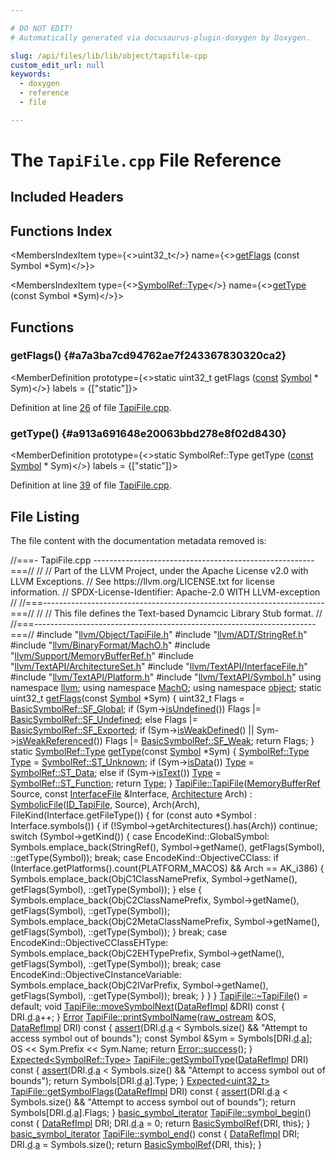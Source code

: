 ```yaml
---

# DO NOT EDIT!
# Automatically generated via docusaurus-plugin-doxygen by Doxygen.

slug: /api/files/lib/lib/object/tapifile-cpp
custom_edit_url: null
keywords:
  - doxygen
  - reference
  - file

---
```





# The `TapiFile.cpp` File Reference

<DoxygenPage pluginConfig={pluginConfig}>



## Included Headers

<IncludesList>
<IncludesListItem
  filePath="llvm/Object/TapiFile.h"
  permalink="/docs/api/files/include/include/llvm/include/llvm/object/tapifile-h"
  isLocal="true" />
<IncludesListItem
  filePath="llvm/ADT/StringRef.h"
  permalink="/docs/api/files/include/include/llvm/include/llvm/adt/stringref-h"
  isLocal="true" />
<IncludesListItem
  filePath="llvm/BinaryFormat/MachO.h"
  permalink="/docs/api/files/include/include/llvm/include/llvm/binaryformat/macho-h"
  isLocal="true" />
<IncludesListItem
  filePath="llvm/Support/MemoryBufferRef.h"
  permalink="/docs/api/files/include/include/llvm/include/llvm/support/memorybufferref-h"
  isLocal="true" />
<IncludesListItem
  filePath="llvm/TextAPI/ArchitectureSet.h"
  permalink="/docs/api/files/include/include/llvm/include/llvm/textapi/architectureset-h"
  isLocal="true" />
<IncludesListItem
  filePath="llvm/TextAPI/InterfaceFile.h"
  permalink="/docs/api/files/include/include/llvm/include/llvm/textapi/interfacefile-h"
  isLocal="true" />
<IncludesListItem
  filePath="llvm/TextAPI/Platform.h"
  permalink="/docs/api/files/include/include/llvm/include/llvm/textapi/platform-h"
  isLocal="true" />
<IncludesListItem
  filePath="llvm/TextAPI/Symbol.h"
  permalink="/docs/api/files/include/include/llvm/include/llvm/textapi/symbol-h"
  isLocal="true" />
</IncludesList>

## Functions Index

<MembersIndex>

<MembersIndexItem
  type={<>uint32&#95;t</>}
  name={<><a href="#a7a3ba7cd94762ae7f243367830320ca2">getFlags</a> (const Symbol &#42;Sym)</>}>
</MembersIndexItem>

<MembersIndexItem
  type={<><a href="/docs/api/classes/llvm/object/symbolref/#a2ea2ecb4f81936cc379aff129e440b04">SymbolRef::Type</a></>}
  name={<><a href="#a913a691648e20063bbd278e8f02d8430">getType</a> (const Symbol &#42;Sym)</>}>
</MembersIndexItem>

</MembersIndex>


<SectionDefinition>

## Functions

### getFlags() {#a7a3ba7cd94762ae7f243367830320ca2}

<MemberDefinition
  prototype={<>static uint32&#95;t getFlags (<a href="/docs/api/files/lib/lib/target/lib/target/aarch64/aarch64promoteconstant-cpp/#a90f8350fecae261c25be85d38b451bff">const</a> <a href="/docs/api/classes/llvm/macho/symbol">Symbol</a> &#42; Sym)</>}
  labels = {["static"]}>

Definition at line <a href="#l00026">26</a> of file <a href="/docs/api/files/lib/lib/object/tapifile-cpp">TapiFile.cpp</a>.
</MemberDefinition>

### getType() {#a913a691648e20063bbd278e8f02d8430}

<MemberDefinition
  prototype={<>static SymbolRef::Type getType (<a href="/docs/api/files/lib/lib/target/lib/target/aarch64/aarch64promoteconstant-cpp/#a90f8350fecae261c25be85d38b451bff">const</a> <a href="/docs/api/classes/llvm/macho/symbol">Symbol</a> &#42; Sym)</>}
  labels = {["static"]}>

Definition at line <a href="#l00039">39</a> of file <a href="/docs/api/files/lib/lib/object/tapifile-cpp">TapiFile.cpp</a>.
</MemberDefinition>

</SectionDefinition>

## File Listing

The file content with the documentation metadata removed is:

<ProgramListing>

<Link id="l00001" /><CodeLine lineNumber="1"><span class="doxyHighlightComment">//===- TapiFile.cpp -------------------------------------------------------===//</span></CodeLine>
<Link id="l00002" /><CodeLine lineNumber="2"><span class="doxyHighlightComment">//</span></CodeLine>
<Link id="l00003" /><CodeLine lineNumber="3"><span class="doxyHighlightComment">// Part of the LLVM Project, under the Apache License v2.0 with LLVM Exceptions.</span></CodeLine>
<Link id="l00004" /><CodeLine lineNumber="4"><span class="doxyHighlightComment">// See https://llvm.org/LICENSE.txt for license information.</span></CodeLine>
<Link id="l00005" /><CodeLine lineNumber="5"><span class="doxyHighlightComment">// SPDX-License-Identifier: Apache-2.0 WITH LLVM-exception</span></CodeLine>
<Link id="l00006" /><CodeLine lineNumber="6"><span class="doxyHighlightComment">//</span></CodeLine>
<Link id="l00007" /><CodeLine lineNumber="7"><span class="doxyHighlightComment">//===----------------------------------------------------------------------===//</span></CodeLine>
<Link id="l00008" /><CodeLine lineNumber="8"><span class="doxyHighlightComment">//</span></CodeLine>
<Link id="l00009" /><CodeLine lineNumber="9"><span class="doxyHighlightComment">// This file defines the Text-based Dynamcic Library Stub format.</span></CodeLine>
<Link id="l00010" /><CodeLine lineNumber="10"><span class="doxyHighlightComment">//</span></CodeLine>
<Link id="l00011" /><CodeLine lineNumber="11"><span class="doxyHighlightComment">//===----------------------------------------------------------------------===//</span></CodeLine>
<Link id="l00012" /><CodeLine lineNumber="12"></CodeLine>
<Link id="l00013" /><CodeLine lineNumber="13"><span class="doxyHighlightPreprocessor">#include &quot;<a href="/docs/api/files/include/include/llvm/include/llvm/object/tapifile-h">llvm/Object/TapiFile.h</a>&quot;</span></CodeLine>
<Link id="l00014" /><CodeLine lineNumber="14"><span class="doxyHighlightPreprocessor">#include &quot;<a href="/docs/api/files/include/include/llvm/include/llvm/adt/stringref-h">llvm/ADT/StringRef.h</a>&quot;</span></CodeLine>
<Link id="l00015" /><CodeLine lineNumber="15"><span class="doxyHighlightPreprocessor">#include &quot;<a href="/docs/api/files/include/include/llvm/include/llvm/binaryformat/macho-h">llvm/BinaryFormat/MachO.h</a>&quot;</span></CodeLine>
<Link id="l00016" /><CodeLine lineNumber="16"><span class="doxyHighlightPreprocessor">#include &quot;<a href="/docs/api/files/include/include/llvm/include/llvm/support/memorybufferref-h">llvm/Support/MemoryBufferRef.h</a>&quot;</span></CodeLine>
<Link id="l00017" /><CodeLine lineNumber="17"><span class="doxyHighlightPreprocessor">#include &quot;<a href="/docs/api/files/include/include/llvm/include/llvm/textapi/architectureset-h">llvm/TextAPI/ArchitectureSet.h</a>&quot;</span></CodeLine>
<Link id="l00018" /><CodeLine lineNumber="18"><span class="doxyHighlightPreprocessor">#include &quot;<a href="/docs/api/files/include/include/llvm/include/llvm/textapi/interfacefile-h">llvm/TextAPI/InterfaceFile.h</a>&quot;</span></CodeLine>
<Link id="l00019" /><CodeLine lineNumber="19"><span class="doxyHighlightPreprocessor">#include &quot;<a href="/docs/api/files/include/include/llvm/include/llvm/textapi/platform-h">llvm/TextAPI/Platform.h</a>&quot;</span></CodeLine>
<Link id="l00020" /><CodeLine lineNumber="20"><span class="doxyHighlightPreprocessor">#include &quot;<a href="/docs/api/files/include/include/llvm/include/llvm/textapi/symbol-h">llvm/TextAPI/Symbol.h</a>&quot;</span></CodeLine>
<Link id="l00021" /><CodeLine lineNumber="21"></CodeLine>
<Link id="l00022" /><CodeLine lineNumber="22"><span class="doxyHighlightKeyword">using namespace </span><span class="doxyHighlight"><a href="/docs/api/namespaces/llvm">llvm</a>;</span></CodeLine>
<Link id="l00023" /><CodeLine lineNumber="23"><span class="doxyHighlightKeyword">using namespace </span><span class="doxyHighlight"><a href="/docs/api/namespaces/llvm/macho">MachO</a>;</span></CodeLine>
<Link id="l00024" /><CodeLine lineNumber="24"><span class="doxyHighlightKeyword">using namespace </span><span class="doxyHighlight"><a href="/docs/api/namespaces/llvm/object">object</a>;</span></CodeLine>
<Link id="l00025" /><CodeLine lineNumber="25"></CodeLine>
<Link id="l00026" /><CodeLine lineNumber="26" lineLink="#a7a3ba7cd94762ae7f243367830320ca2"><span class="doxyHighlightKeyword">static</span><span class="doxyHighlight"> uint32&#95;t <a href="#a7a3ba7cd94762ae7f243367830320ca2">getFlags</a>(</span><span class="doxyHighlightKeyword">const</span><span class="doxyHighlight"> <a href="/docs/api/classes/llvm/macho/symbol">Symbol</a> &#42;Sym) &#123;</span></CodeLine>
<Link id="l00027" /><CodeLine lineNumber="27"><span class="doxyHighlight">  uint32&#95;t Flags = <a href="/docs/api/classes/llvm/object/basicsymbolref/#a9004a106627deafd45a7c95ee497d431a1cc593ee22b60969ba0a3cb1e5e21b34">BasicSymbolRef::SF&#95;Global</a>;</span></CodeLine>
<Link id="l00028" /><CodeLine lineNumber="28"><span class="doxyHighlight">  </span><span class="doxyHighlightKeywordFlow">if</span><span class="doxyHighlight"> (Sym-&gt;<a href="/docs/api/classes/llvm/macho/symbol/#a4958630033c0184bc5c6d56ae9be419b">isUndefined</a>())</span></CodeLine>
<Link id="l00029" /><CodeLine lineNumber="29"><span class="doxyHighlight">    Flags |= <a href="/docs/api/classes/llvm/object/basicsymbolref/#a9004a106627deafd45a7c95ee497d431ad1131f10939b205635a0dc81ca3c45d7">BasicSymbolRef::SF&#95;Undefined</a>;</span></CodeLine>
<Link id="l00030" /><CodeLine lineNumber="30"><span class="doxyHighlight">  </span><span class="doxyHighlightKeywordFlow">else</span></CodeLine>
<Link id="l00031" /><CodeLine lineNumber="31"><span class="doxyHighlight">    Flags |= <a href="/docs/api/classes/llvm/object/basicsymbolref/#a9004a106627deafd45a7c95ee497d431a3936e16c4ba4b109e74006ad9bdc06f8">BasicSymbolRef::SF&#95;Exported</a>;</span></CodeLine>
<Link id="l00032" /><CodeLine lineNumber="32"></CodeLine>
<Link id="l00033" /><CodeLine lineNumber="33"><span class="doxyHighlight">  </span><span class="doxyHighlightKeywordFlow">if</span><span class="doxyHighlight"> (Sym-&gt;<a href="/docs/api/classes/llvm/macho/symbol/#a34316d3e86024e41a84c08239a65405d">isWeakDefined</a>() || Sym-&gt;<a href="/docs/api/classes/llvm/macho/symbol/#ae25e6461883a31fe9dc9868b1af23213">isWeakReferenced</a>())</span></CodeLine>
<Link id="l00034" /><CodeLine lineNumber="34"><span class="doxyHighlight">    Flags |= <a href="/docs/api/classes/llvm/object/basicsymbolref/#a9004a106627deafd45a7c95ee497d431ac199a3dc25299a191397723e89fd303e">BasicSymbolRef::SF&#95;Weak</a>;</span></CodeLine>
<Link id="l00035" /><CodeLine lineNumber="35"></CodeLine>
<Link id="l00036" /><CodeLine lineNumber="36"><span class="doxyHighlight">  </span><span class="doxyHighlightKeywordFlow">return</span><span class="doxyHighlight"> Flags;</span></CodeLine>
<Link id="l00037" /><CodeLine lineNumber="37"><span class="doxyHighlight">&#125;</span></CodeLine>
<Link id="l00038" /><CodeLine lineNumber="38"></CodeLine>
<Link id="l00039" /><CodeLine lineNumber="39" lineLink="#a913a691648e20063bbd278e8f02d8430"><span class="doxyHighlightKeyword">static</span><span class="doxyHighlight"> <a href="/docs/api/classes/llvm/object/symbolref/#a2ea2ecb4f81936cc379aff129e440b04">SymbolRef::Type</a> <a href="#a913a691648e20063bbd278e8f02d8430">getType</a>(</span><span class="doxyHighlightKeyword">const</span><span class="doxyHighlight"> <a href="/docs/api/classes/llvm/macho/symbol">Symbol</a> &#42;Sym) &#123;</span></CodeLine>
<Link id="l00040" /><CodeLine lineNumber="40"><span class="doxyHighlight">  <a href="/docs/api/classes/llvm/object/symbolref/#a2ea2ecb4f81936cc379aff129e440b04">SymbolRef::Type</a> <a href="/docs/api/classes/llvm/type">Type</a> = <a href="/docs/api/classes/llvm/object/symbolref/#a2ea2ecb4f81936cc379aff129e440b04a2d334a713a4916963744a0cc31ab9552">SymbolRef::ST&#95;Unknown</a>;</span></CodeLine>
<Link id="l00041" /><CodeLine lineNumber="41"><span class="doxyHighlight">  </span><span class="doxyHighlightKeywordFlow">if</span><span class="doxyHighlight"> (Sym-&gt;<a href="/docs/api/classes/llvm/macho/symbol/#a05978ef58f3565e7e40ea202098c4caf">isData</a>())</span></CodeLine>
<Link id="l00042" /><CodeLine lineNumber="42"><span class="doxyHighlight">    <a href="/docs/api/classes/llvm/type">Type</a> = <a href="/docs/api/classes/llvm/object/symbolref/#a2ea2ecb4f81936cc379aff129e440b04a8a501fedaaa3e562541580b8f1db3975">SymbolRef::ST&#95;Data</a>;</span></CodeLine>
<Link id="l00043" /><CodeLine lineNumber="43"><span class="doxyHighlight">  </span><span class="doxyHighlightKeywordFlow">else</span><span class="doxyHighlight"> </span><span class="doxyHighlightKeywordFlow">if</span><span class="doxyHighlight"> (Sym-&gt;<a href="/docs/api/classes/llvm/macho/symbol/#ad526f1e4f52f0ed3992733045fc2e088">isText</a>())</span></CodeLine>
<Link id="l00044" /><CodeLine lineNumber="44"><span class="doxyHighlight">    <a href="/docs/api/classes/llvm/type">Type</a> = <a href="/docs/api/classes/llvm/object/symbolref/#a2ea2ecb4f81936cc379aff129e440b04a2fcf5b0171fb8526218be425765b5da1">SymbolRef::ST&#95;Function</a>;</span></CodeLine>
<Link id="l00045" /><CodeLine lineNumber="45"></CodeLine>
<Link id="l00046" /><CodeLine lineNumber="46"><span class="doxyHighlight">  </span><span class="doxyHighlightKeywordFlow">return</span><span class="doxyHighlight"> <a href="/docs/api/classes/llvm/type">Type</a>;</span></CodeLine>
<Link id="l00047" /><CodeLine lineNumber="47"><span class="doxyHighlight">&#125;</span></CodeLine>
<Link id="l00048" /><CodeLine lineNumber="48"></CodeLine>
<Link id="l00049" /><CodeLine lineNumber="49" lineLink="/docs/api/classes/llvm/object/tapifile/#ac3c5a735a60750b0d6f1d232f3d359c3"><span class="doxyHighlight"><a href="/docs/api/classes/llvm/object/tapifile/#ac3c5a735a60750b0d6f1d232f3d359c3">TapiFile::TapiFile</a>(<a href="/docs/api/classes/llvm/memorybufferref">MemoryBufferRef</a> Source, </span><span class="doxyHighlightKeyword">const</span><span class="doxyHighlight"> <a href="/docs/api/classes/llvm/macho/interfacefile">InterfaceFile</a> &amp;Interface,</span></CodeLine>
<Link id="l00050" /><CodeLine lineNumber="50"><span class="doxyHighlight">                   <a href="/docs/api/namespaces/llvm/macho/#a70477e3fc02b7dbfd59604af47d88397">Architecture</a> Arch)</span></CodeLine>
<Link id="l00051" /><CodeLine lineNumber="51"><span class="doxyHighlight">    : <a href="/docs/api/classes/llvm/object/symbolicfile/#a8eeef7e2323c6f1ec25eb240e1842fee">SymbolicFile</a>(<a href="/docs/api/classes/llvm/object/binary/#af4e569b1876c0dbd751c766d6a1b926aa48048890fd6d073d88e72065fd206587">ID&#95;TapiFile</a>, Source), Arch(Arch),</span></CodeLine>
<Link id="l00052" /><CodeLine lineNumber="52"><span class="doxyHighlight">      FileKind(Interface.getFileType()) &#123;</span></CodeLine>
<Link id="l00053" /><CodeLine lineNumber="53"><span class="doxyHighlight">  </span><span class="doxyHighlightKeywordFlow">for</span><span class="doxyHighlight"> (</span><span class="doxyHighlightKeyword">const</span><span class="doxyHighlight"> </span><span class="doxyHighlightKeyword">auto</span><span class="doxyHighlight"> &#42;Symbol : Interface.symbols()) &#123;</span></CodeLine>
<Link id="l00054" /><CodeLine lineNumber="54"><span class="doxyHighlight">    if (!Symbol-&gt;getArchitectures().has(Arch))</span></CodeLine>
<Link id="l00055" /><CodeLine lineNumber="55"><span class="doxyHighlight">      continue;</span></CodeLine>
<Link id="l00056" /><CodeLine lineNumber="56"></CodeLine>
<Link id="l00057" /><CodeLine lineNumber="57"><span class="doxyHighlight">    switch (Symbol-&gt;getKind()) &#123;</span></CodeLine>
<Link id="l00058" /><CodeLine lineNumber="58"><span class="doxyHighlight">    case EncodeKind::GlobalSymbol:</span></CodeLine>
<Link id="l00059" /><CodeLine lineNumber="59"><span class="doxyHighlight">      Symbols.emplace&#95;back(StringRef(), Symbol-&gt;getName(), getFlags(Symbol),</span></CodeLine>
<Link id="l00060" /><CodeLine lineNumber="60"><span class="doxyHighlight">                           ::getType(Symbol));</span></CodeLine>
<Link id="l00061" /><CodeLine lineNumber="61"><span class="doxyHighlight">      break;</span></CodeLine>
<Link id="l00062" /><CodeLine lineNumber="62"><span class="doxyHighlight">    case EncodeKind::ObjectiveCClass:</span></CodeLine>
<Link id="l00063" /><CodeLine lineNumber="63"><span class="doxyHighlight">      if (Interface.getPlatforms().count(PLATFORM&#95;MACOS) &amp;&amp; Arch == AK&#95;i386) &#123;</span></CodeLine>
<Link id="l00064" /><CodeLine lineNumber="64"><span class="doxyHighlight">        Symbols.emplace&#95;back(ObjC1ClassNamePrefix, Symbol-&gt;getName(),</span></CodeLine>
<Link id="l00065" /><CodeLine lineNumber="65"><span class="doxyHighlight">                             getFlags(Symbol), ::getType(Symbol));</span></CodeLine>
<Link id="l00066" /><CodeLine lineNumber="66"><span class="doxyHighlight">      &#125; else &#123;</span></CodeLine>
<Link id="l00067" /><CodeLine lineNumber="67"><span class="doxyHighlight">        Symbols.emplace&#95;back(ObjC2ClassNamePrefix, Symbol-&gt;getName(),</span></CodeLine>
<Link id="l00068" /><CodeLine lineNumber="68"><span class="doxyHighlight">                             getFlags(Symbol), ::getType(Symbol));</span></CodeLine>
<Link id="l00069" /><CodeLine lineNumber="69"><span class="doxyHighlight">        Symbols.emplace&#95;back(ObjC2MetaClassNamePrefix, Symbol-&gt;getName(),</span></CodeLine>
<Link id="l00070" /><CodeLine lineNumber="70"><span class="doxyHighlight">                             getFlags(Symbol), ::getType(Symbol));</span></CodeLine>
<Link id="l00071" /><CodeLine lineNumber="71"><span class="doxyHighlight">      &#125;</span></CodeLine>
<Link id="l00072" /><CodeLine lineNumber="72"><span class="doxyHighlight">      break;</span></CodeLine>
<Link id="l00073" /><CodeLine lineNumber="73"><span class="doxyHighlight">    case EncodeKind::ObjectiveCClassEHType:</span></CodeLine>
<Link id="l00074" /><CodeLine lineNumber="74"><span class="doxyHighlight">      Symbols.emplace&#95;back(ObjC2EHTypePrefix, Symbol-&gt;getName(),</span></CodeLine>
<Link id="l00075" /><CodeLine lineNumber="75"><span class="doxyHighlight">                           getFlags(Symbol), ::getType(Symbol));</span></CodeLine>
<Link id="l00076" /><CodeLine lineNumber="76"><span class="doxyHighlight">      break;</span></CodeLine>
<Link id="l00077" /><CodeLine lineNumber="77"><span class="doxyHighlight">    case EncodeKind::ObjectiveCInstanceVariable:</span></CodeLine>
<Link id="l00078" /><CodeLine lineNumber="78"><span class="doxyHighlight">      Symbols.emplace&#95;back(ObjC2IVarPrefix, Symbol-&gt;getName(), getFlags(Symbol),</span></CodeLine>
<Link id="l00079" /><CodeLine lineNumber="79"><span class="doxyHighlight">                           ::getType(Symbol));</span></CodeLine>
<Link id="l00080" /><CodeLine lineNumber="80"><span class="doxyHighlight">      break;</span></CodeLine>
<Link id="l00081" /><CodeLine lineNumber="81"><span class="doxyHighlight">    &#125;</span></CodeLine>
<Link id="l00082" /><CodeLine lineNumber="82"><span class="doxyHighlight">  &#125;</span></CodeLine>
<Link id="l00083" /><CodeLine lineNumber="83"><span class="doxyHighlight">&#125;</span></CodeLine>
<Link id="l00084" /><CodeLine lineNumber="84"></CodeLine>
<Link id="l00085" /><CodeLine lineNumber="85"><span class="doxyHighlight"><a href="/docs/api/classes/llvm/object/tapifile/#a899878aeea174e8508f92827138c1190">TapiFile::~TapiFile</a>() = </span><span class="doxyHighlightKeywordFlow">default</span><span class="doxyHighlight">;</span></CodeLine>
<Link id="l00086" /><CodeLine lineNumber="86"></CodeLine>
<Link id="l00087" /><CodeLine lineNumber="87" lineLink="/docs/api/classes/llvm/object/tapifile/#a63ba717b38d212032c32725eec5ac85f"><span class="doxyHighlightKeywordType">void</span><span class="doxyHighlight"> <a href="/docs/api/classes/llvm/object/tapifile/#a63ba717b38d212032c32725eec5ac85f">TapiFile::moveSymbolNext</a>(<a href="/docs/api/unions/llvm/object/datarefimpl">DataRefImpl</a> &amp;DRI)</span><span class="doxyHighlightKeyword"> const </span><span class="doxyHighlight">&#123; DRI.<a href="/docs/api/unions/llvm/object/datarefimpl/#a4f65e798a8ff3a72293bdaf9a6538e3b">d</a>.<a href="/docs/api/unions/llvm/object/datarefimpl/#a7fdc4ddba62f47c71da3252c30ce9441">a</a>++; &#125;</span></CodeLine>
<Link id="l00088" /><CodeLine lineNumber="88"></CodeLine>
<Link id="l00089" /><CodeLine lineNumber="89" lineLink="/docs/api/classes/llvm/object/tapifile/#adca4e4eb68596005a1a79bcd3ab94a8f"><span class="doxyHighlight"><a href="/docs/api/classes/llvm/error">Error</a> <a href="/docs/api/classes/llvm/object/tapifile/#adca4e4eb68596005a1a79bcd3ab94a8f">TapiFile::printSymbolName</a>(<a href="/docs/api/classes/llvm/raw-ostream">raw&#95;ostream</a> &amp;OS, <a href="/docs/api/unions/llvm/object/datarefimpl">DataRefImpl</a> DRI)</span><span class="doxyHighlightKeyword"> const </span><span class="doxyHighlight">&#123;</span></CodeLine>
<Link id="l00090" /><CodeLine lineNumber="90"><span class="doxyHighlight">  <a href="/docs/api/files/lib/lib/target/lib/target/amdgpu/silowercontrolflow-cpp/#a4868c5d81c5ccc98c47aeab6244346a0">assert</a>(DRI.<a href="/docs/api/unions/llvm/object/datarefimpl/#a4f65e798a8ff3a72293bdaf9a6538e3b">d</a>.<a href="/docs/api/unions/llvm/object/datarefimpl/#a7fdc4ddba62f47c71da3252c30ce9441">a</a> &lt; Symbols.size() &amp;&amp; </span><span class="doxyHighlightStringLiteral">&quot;Attempt to access symbol out of bounds&quot;</span><span class="doxyHighlight">);</span></CodeLine>
<Link id="l00091" /><CodeLine lineNumber="91"><span class="doxyHighlight">  </span><span class="doxyHighlightKeyword">const</span><span class="doxyHighlight"> Symbol &amp;Sym = Symbols&#91;DRI.<a href="/docs/api/unions/llvm/object/datarefimpl/#a4f65e798a8ff3a72293bdaf9a6538e3b">d</a>.<a href="/docs/api/unions/llvm/object/datarefimpl/#a7fdc4ddba62f47c71da3252c30ce9441">a</a>&#93;;</span></CodeLine>
<Link id="l00092" /><CodeLine lineNumber="92"><span class="doxyHighlight">  OS &lt;&lt; Sym.Prefix &lt;&lt; Sym.Name;</span></CodeLine>
<Link id="l00093" /><CodeLine lineNumber="93"><span class="doxyHighlight">  </span><span class="doxyHighlightKeywordFlow">return</span><span class="doxyHighlight"> <a href="/docs/api/classes/llvm/error/#a4dfd0813c3d0e0a30439b5a3e9196b59">Error::success</a>();</span></CodeLine>
<Link id="l00094" /><CodeLine lineNumber="94"><span class="doxyHighlight">&#125;</span></CodeLine>
<Link id="l00095" /><CodeLine lineNumber="95"></CodeLine>
<Link id="l00096" /><CodeLine lineNumber="96" lineLink="/docs/api/classes/llvm/object/tapifile/#a1c4e0233339823b24f6d75fafa62e541"><span class="doxyHighlight"><a href="/docs/api/classes/llvm/expected">Expected&lt;SymbolRef::Type&gt;</a> <a href="/docs/api/classes/llvm/object/tapifile/#a1c4e0233339823b24f6d75fafa62e541">TapiFile::getSymbolType</a>(<a href="/docs/api/unions/llvm/object/datarefimpl">DataRefImpl</a> DRI)</span><span class="doxyHighlightKeyword"> const </span><span class="doxyHighlight">&#123;</span></CodeLine>
<Link id="l00097" /><CodeLine lineNumber="97"><span class="doxyHighlight">  <a href="/docs/api/files/lib/lib/target/lib/target/amdgpu/silowercontrolflow-cpp/#a4868c5d81c5ccc98c47aeab6244346a0">assert</a>(DRI.<a href="/docs/api/unions/llvm/object/datarefimpl/#a4f65e798a8ff3a72293bdaf9a6538e3b">d</a>.<a href="/docs/api/unions/llvm/object/datarefimpl/#a7fdc4ddba62f47c71da3252c30ce9441">a</a> &lt; Symbols.size() &amp;&amp; </span><span class="doxyHighlightStringLiteral">&quot;Attempt to access symbol out of bounds&quot;</span><span class="doxyHighlight">);</span></CodeLine>
<Link id="l00098" /><CodeLine lineNumber="98"><span class="doxyHighlight">  </span><span class="doxyHighlightKeywordFlow">return</span><span class="doxyHighlight"> Symbols&#91;DRI.<a href="/docs/api/unions/llvm/object/datarefimpl/#a4f65e798a8ff3a72293bdaf9a6538e3b">d</a>.<a href="/docs/api/unions/llvm/object/datarefimpl/#a7fdc4ddba62f47c71da3252c30ce9441">a</a>&#93;.Type;</span></CodeLine>
<Link id="l00099" /><CodeLine lineNumber="99"><span class="doxyHighlight">&#125;</span></CodeLine>
<Link id="l00100" /><CodeLine lineNumber="100"></CodeLine>
<Link id="l00101" /><CodeLine lineNumber="101" lineLink="/docs/api/classes/llvm/object/tapifile/#a7af37dcdec18520b170738f617edb3ff"><span class="doxyHighlight"><a href="/docs/api/classes/llvm/expected">Expected&lt;uint32&#95;t&gt;</a> <a href="/docs/api/classes/llvm/object/tapifile/#a7af37dcdec18520b170738f617edb3ff">TapiFile::getSymbolFlags</a>(<a href="/docs/api/unions/llvm/object/datarefimpl">DataRefImpl</a> DRI)</span><span class="doxyHighlightKeyword"> const </span><span class="doxyHighlight">&#123;</span></CodeLine>
<Link id="l00102" /><CodeLine lineNumber="102"><span class="doxyHighlight">  <a href="/docs/api/files/lib/lib/target/lib/target/amdgpu/silowercontrolflow-cpp/#a4868c5d81c5ccc98c47aeab6244346a0">assert</a>(DRI.<a href="/docs/api/unions/llvm/object/datarefimpl/#a4f65e798a8ff3a72293bdaf9a6538e3b">d</a>.<a href="/docs/api/unions/llvm/object/datarefimpl/#a7fdc4ddba62f47c71da3252c30ce9441">a</a> &lt; Symbols.size() &amp;&amp; </span><span class="doxyHighlightStringLiteral">&quot;Attempt to access symbol out of bounds&quot;</span><span class="doxyHighlight">);</span></CodeLine>
<Link id="l00103" /><CodeLine lineNumber="103"><span class="doxyHighlight">  </span><span class="doxyHighlightKeywordFlow">return</span><span class="doxyHighlight"> Symbols&#91;DRI.<a href="/docs/api/unions/llvm/object/datarefimpl/#a4f65e798a8ff3a72293bdaf9a6538e3b">d</a>.<a href="/docs/api/unions/llvm/object/datarefimpl/#a7fdc4ddba62f47c71da3252c30ce9441">a</a>&#93;.Flags;</span></CodeLine>
<Link id="l00104" /><CodeLine lineNumber="104"><span class="doxyHighlight">&#125;</span></CodeLine>
<Link id="l00105" /><CodeLine lineNumber="105"></CodeLine>
<Link id="l00106" /><CodeLine lineNumber="106" lineLink="/docs/api/classes/llvm/object/tapifile/#af56959464dadcc921ebda3ed54b93a20"><span class="doxyHighlight"><a href="/docs/api/namespaces/llvm/object/#a5bf1bfacdebc64c1f70e3b2861ba76eb">basic&#95;symbol&#95;iterator</a> <a href="/docs/api/classes/llvm/object/tapifile/#af56959464dadcc921ebda3ed54b93a20">TapiFile::symbol&#95;begin</a>()</span><span class="doxyHighlightKeyword"> const </span><span class="doxyHighlight">&#123;</span></CodeLine>
<Link id="l00107" /><CodeLine lineNumber="107"><span class="doxyHighlight">  <a href="/docs/api/unions/llvm/object/datarefimpl">DataRefImpl</a> DRI;</span></CodeLine>
<Link id="l00108" /><CodeLine lineNumber="108"><span class="doxyHighlight">  DRI.<a href="/docs/api/unions/llvm/object/datarefimpl/#a4f65e798a8ff3a72293bdaf9a6538e3b">d</a>.<a href="/docs/api/unions/llvm/object/datarefimpl/#a7fdc4ddba62f47c71da3252c30ce9441">a</a> = 0;</span></CodeLine>
<Link id="l00109" /><CodeLine lineNumber="109"><span class="doxyHighlight">  </span><span class="doxyHighlightKeywordFlow">return</span><span class="doxyHighlight"> <a href="/docs/api/classes/llvm/object/basicsymbolref">BasicSymbolRef</a>&#123;DRI, </span><span class="doxyHighlightKeyword">this</span><span class="doxyHighlight">&#125;;</span></CodeLine>
<Link id="l00110" /><CodeLine lineNumber="110"><span class="doxyHighlight">&#125;</span></CodeLine>
<Link id="l00111" /><CodeLine lineNumber="111"></CodeLine>
<Link id="l00112" /><CodeLine lineNumber="112" lineLink="/docs/api/classes/llvm/object/tapifile/#a907ef84aed41f8c243c9f2d3cea62dae"><span class="doxyHighlight"><a href="/docs/api/namespaces/llvm/object/#a5bf1bfacdebc64c1f70e3b2861ba76eb">basic&#95;symbol&#95;iterator</a> <a href="/docs/api/classes/llvm/object/tapifile/#a907ef84aed41f8c243c9f2d3cea62dae">TapiFile::symbol&#95;end</a>()</span><span class="doxyHighlightKeyword"> const </span><span class="doxyHighlight">&#123;</span></CodeLine>
<Link id="l00113" /><CodeLine lineNumber="113"><span class="doxyHighlight">  <a href="/docs/api/unions/llvm/object/datarefimpl">DataRefImpl</a> DRI;</span></CodeLine>
<Link id="l00114" /><CodeLine lineNumber="114"><span class="doxyHighlight">  DRI.<a href="/docs/api/unions/llvm/object/datarefimpl/#a4f65e798a8ff3a72293bdaf9a6538e3b">d</a>.<a href="/docs/api/unions/llvm/object/datarefimpl/#a7fdc4ddba62f47c71da3252c30ce9441">a</a> = Symbols.size();</span></CodeLine>
<Link id="l00115" /><CodeLine lineNumber="115"><span class="doxyHighlight">  </span><span class="doxyHighlightKeywordFlow">return</span><span class="doxyHighlight"> <a href="/docs/api/classes/llvm/object/basicsymbolref">BasicSymbolRef</a>&#123;DRI, </span><span class="doxyHighlightKeyword">this</span><span class="doxyHighlight">&#125;;</span></CodeLine>
<Link id="l00116" /><CodeLine lineNumber="116"><span class="doxyHighlight">&#125;</span></CodeLine>

</ProgramListing>


</DoxygenPage>
